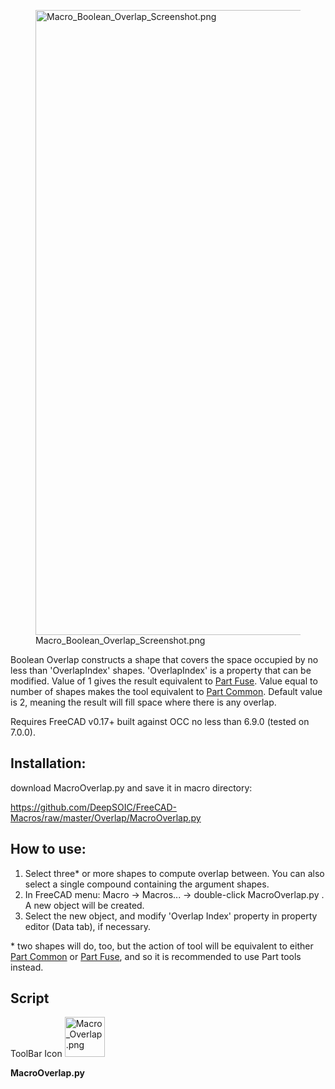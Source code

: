 <languages/>
<div lang="en" dir="ltr" class="mw-content-ltr">
{{Macro
|Name=Boolean Overlap
|Icon=Macro_Overlap.png
|Description=Boolean tool in between [[Part_Fuse|Part Fuse]] and [[Part_Common|Part Common]]. Parametric.
|Author=DeepSOIC
|Version=0.2
|Date=2018-08-31
|FCVersion=All
|Download=[https://wiki.freecad.org/images/a/ac/Macro_Overlap.png ToolBar Icon]
}}
</div>

[[File:Macro_Boolean_Overlap_Screenshot.png|1000px]]

<div lang="en" dir="ltr" class="mw-content-ltr">
Boolean Overlap constructs a shape that covers the space occupied by no less than 'OverlapIndex' shapes. 'OverlapIndex' is a property that can be modified. Value of 1 gives the result equivalent to [[Part_Fuse|Part Fuse]]. Value equal to number of shapes makes the tool equivalent to [[Part_Common|Part Common]]. Default value is 2, meaning the result will fill space where there is any overlap.
</div>

<div lang="en" dir="ltr" class="mw-content-ltr">
Requires FreeCAD v0.17+ built against OCC no less than 6.9.0 (tested on 7.0.0).
</div>

<div lang="en" dir="ltr" class="mw-content-ltr">
==Installation: ==
download MacroOverlap.py and save it in macro directory:
</div>


https://github.com/DeepSOIC/FreeCAD-Macros/raw/master/Overlap/MacroOverlap.py

<div lang="en" dir="ltr" class="mw-content-ltr">
==How to use:==
# Select three* or more shapes to compute overlap between. You can also select a single compound containing the argument shapes.
# In FreeCAD menu: Macro → Macros... → double-click MacroOverlap.py . A new object will be created.
# Select the new object, and modify 'Overlap Index' property in property editor (Data tab), if necessary.
</div>

<div lang="en" dir="ltr" class="mw-content-ltr">
<nowiki>*</nowiki> two shapes will do, too, but the action of tool will be equivalent to either [[Part_Common|Part Common]] or [[Part_Fuse|Part Fuse]], and so it is recommended to use Part tools instead.
</div>

<div lang="en" dir="ltr" class="mw-content-ltr">
==Script==
</div>

ToolBar Icon [[Image:Macro_Overlap.png|64px]]
{{clear}}

'''MacroOverlap.py'''

{{MacroCode|code=
#***************************************************************************
#*                                                                         *
#*   Copyright (c) 2016 - Victor Titov (DeepSOIC)                          *
#*                                               <vv.titov@gmail.com>      *  
#*                                                                         *
#*   This program is free software; you can redistribute it and/or modify  *
#*   it under the terms of the GNU Lesser General Public License (LGPL)    *
#*   as published by the Free Software Foundation; either version 2 of     *
#*   the License, or (at your option) any later version.                   *
#*   for detail see the LICENCE text file.                                 *
#*                                                                         *
#*   This program is distributed in the hope that it will be useful,       *
#*   but WITHOUT ANY WARRANTY; without even the implied warranty of        *
#*   MERCHANTABILITY or FITNESS FOR A PARTICULAR PURPOSE.  See the         *
#*   GNU Library General Public License for more details.                  *
#*                                                                         *
#*   You should have received a copy of the GNU Library General Public     *
#*   License along with this program; if not, write to the Free Software   *
#*   Foundation, Inc., 59 Temple Place, Suite 330, Boston, MA  02111-1307  *
#*   USA                                                                   *
#*                                                                         *
#***************************************************************************

__Title__ = "Macro Overlap"
__Author__ = "DeepSOIC"
__Version__ = "0.2"
__Date__    = "31/08/2018"

__Comment__ = "Extension of Part Common boolean operation"
__Web__ = "https://forum.freecad.org/viewtopic.php?f=8&t=17755"
__Wiki__ = "https://wiki.freecad.org/index.php?title=Macro_Boolean_Overlap"
__Status__ = "experimental"
__Requires__ = "freecad 0.17.8053 with OCC 6.9.0+"
__Communication__ = "https://wiki.freecad.org/index.php?title=User:DeepSOIC" 
__Help__ = '''
Macro Overlap.
Requires FreeCAD v0.17.8053+ and OCC 6.9.0+

Instructions:
Select three or more shapes to compute Overlap between. A single compound will do, too.
Then, run this macro. Parametric Overlap object is created.
'''

if __name__ == "__main__": #being run as a macro
    import MacroOverlap
    MacroOverlap.run()

import FreeCAD as App
if App.GuiUp:
    import FreeCADGui as Gui
import Part

def makeOverlapFeature():
    '''makeOverlapFeature(): makes a Overlap parametric feature object. Returns the new object.'''
    selfobj = App.ActiveDocument.addObject("Part::FeaturePython","Overlap")
    Overlap(selfobj)
    ViewProviderOverlap(selfobj.ViewObject)
    return selfobj

class Overlap:
    "The Overlap feature object"
    def __init__(self,selfobj):
        selfobj.addProperty("App::PropertyLinkList","Objects","Overlap","Input shape")
        selfobj.addProperty("App::PropertyInteger", "OverlapIndex", "Overlap", "minimum overlap order to output")
        selfobj.OverlapIndex = 2
        selfobj.Proxy = self

    def execute(self,selfobj):
        import BOPTools
        import BOPTools.Utils as Utils
        from BOPTools.GeneralFuseResult import GeneralFuseResult
        
        list_of_shapes = [obj.Shape for obj in selfobj.Objects]
        if len(list_of_shapes) == 1 and list_of_shapes[0].ShapeType == "Compound":
            list_of_shapes = list_of_shapes[0].childShapes()

        list_of_shapes = Utils.upgradeToAggregateIfNeeded(list_of_shapes)
        pieces, map = list_of_shapes[0].generalFuse(list_of_shapes[1:])
        gr = GeneralFuseResult(list_of_shapes, (pieces,map))
        gr.explodeCompounds()
        gr.splitAggregates()
        pieces_to_keep = []
        for piece in gr.pieces:
            if len(gr.sourcesOfPiece(piece)) >= selfobj.OverlapIndex:
                pieces_to_keep.append(piece)
        selfobj.Shape = BOPTools.ShapeMerge.mergeShapes(pieces_to_keep)

class ViewProviderOverlap:
    def __init__(self,vobj):
        vobj.Proxy = self
       
    def getIcon(self):
        return ":/icons/Part_Overlap.svg"

    def attach(self, vobj):
        self.ViewObject = vobj
        self.Object = vobj.Object
  
    def setEdit(self,vobj,mode):
        return False
    
    def unsetEdit(self,vobj,mode):
        return

    def __getstate__(self):
        return None

    def __setstate__(self,state):
        return None

    def claimChildren(self):
        return self.Object.Objects
        
    def onDelete(self, feature, subelements): # subelements is a tuple of strings
        try:
            for f in self.Object.Objects:
                f.ViewObject.show()
        except Exception as err:
            App.Console.PrintError("Error in onDelete: " + err.message)
        return True

class CommandMacroOverlap:
    "Command to create Overlap feature"
    def GetResources(self):
        return {'Pixmap'  : ":/icons/Part_Overlap.svg",
                'MenuText': "Overlap",
                'Accel': "",
                'ToolTip': "Macro_Overlap: boolean overlap. Collects space filled by at least 2 shapes."}

    def Activated(self):
        run()
    def IsActive(self):
        if App.ActiveDocument:
            return True
        else:
            return False

if App.GuiUp and __name__ != "__main__":
    Gui.addCommand("Macro_Overlap", CommandMacroOverlap())

def run():
    sel = Gui.Selection.getSelectionEx()
    try:
        if len(sel) < 1:
            raise Exception("Select two shapes to compute Overlap between, first! Then run this macro.")
        try:
            App.ActiveDocument.openTransaction("Macro Overlap")
            selfobj = makeOverlapFeature()
            selfobj.Objects = [it.Object for it in sel]
            for f in selfobj.Objects:
                f.ViewObject.hide()
            
            selfobj.Proxy.execute(selfobj)
        finally:
            App.ActiveDocument.commitTransaction()
    except Exception as err:
        from PySide import QtGui
        mb = QtGui.QMessageBox()
        mb.setIcon(mb.Icon.Warning)
        mb.setText(err.message)
        mb.setWindowTitle("Macro Overlap")
        mb.exec_()
}}